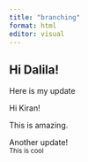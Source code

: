 ```yaml
---
title: "branching"
format: html
editor: visual
---
```


## Hi Dalila!

Here is my update

Hi Kiran!

This is amazing.

Another update!\
~This\ is\ cool~
